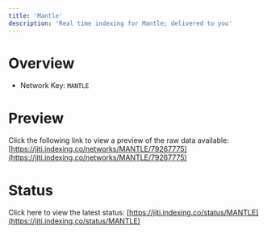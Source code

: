 ```yaml
---
title: 'Mantle'
description: 'Real time indexing for Mantle; delivered to you'
---
```


# Overview
- Network Key: `MANTLE`

# Preview
Click the following link to view a preview of the raw data available: [https://jiti.indexing.co/networks/MANTLE/79267775](https://jiti.indexing.co/networks/MANTLE/79267775)

# Status
Click here to view the latest status: [https://jiti.indexing.co/status/MANTLE](https://jiti.indexing.co/status/MANTLE)
